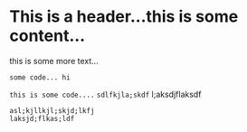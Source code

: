 
# This is a header...this is some content...

this is some more text...

```some code... hi```

```this is some code....```
`sdlfkjla;skdf` l;aksdjflaksdf
```
asl;kjllkjl;skjd;lkfj 
laksjd;flkas;ldf
```
